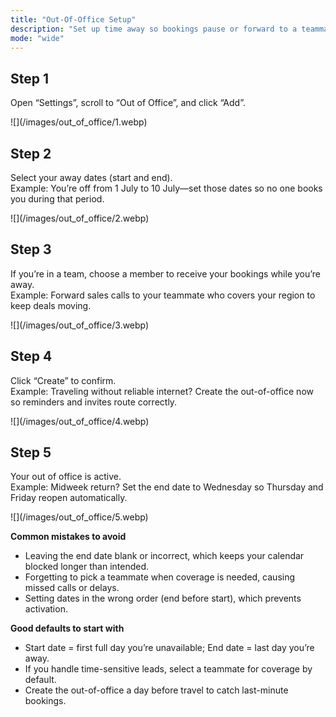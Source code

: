 ```yaml
---
title: "Out-Of-Office Setup"
description: "Set up time away so bookings pause or forward to a teammate. This covers “Out-Of-Office Setup” and how to use “Settings” → “Out of Office”."
mode: "wide"
---
```


## Step 1

Open “Settings”, scroll to “Out of Office”, and click “Add”.

<Frame>
  ![](/images/out_of_office/1.webp)
</Frame>

## Step 2

Select your away dates (start and end).\
Example: You’re off from 1 July to 10 July—set those dates so no one books you during that period.

<Frame>
  ![](/images/out_of_office/2.webp)
</Frame>

## Step 3

If you’re in a team, choose a member to receive your bookings while you’re away.\
Example: Forward sales calls to your teammate who covers your region to keep deals moving.

<Frame>
  ![](/images/out_of_office/3.webp)
</Frame>

## Step 4

Click “Create” to confirm.\
Example: Traveling without reliable internet? Create the out-of-office now so reminders and invites route correctly.

<Frame>
  ![](/images/out_of_office/4.webp)
</Frame>

## Step 5

Your out of office is active.\
Example: Midweek return? Set the end date to Wednesday so Thursday and Friday reopen automatically.

<Frame>
  ![](/images/out_of_office/5.webp)
</Frame>

**Common mistakes to avoid**

- Leaving the end date blank or incorrect, which keeps your calendar blocked longer than intended.
- Forgetting to pick a teammate when coverage is needed, causing missed calls or delays.
- Setting dates in the wrong order (end before start), which prevents activation.

**Good defaults to start with**

- Start date = first full day you’re unavailable; End date = last day you’re away.
- If you handle time-sensitive leads, select a teammate for coverage by default.
- Create the out-of-office a day before travel to catch last-minute bookings.